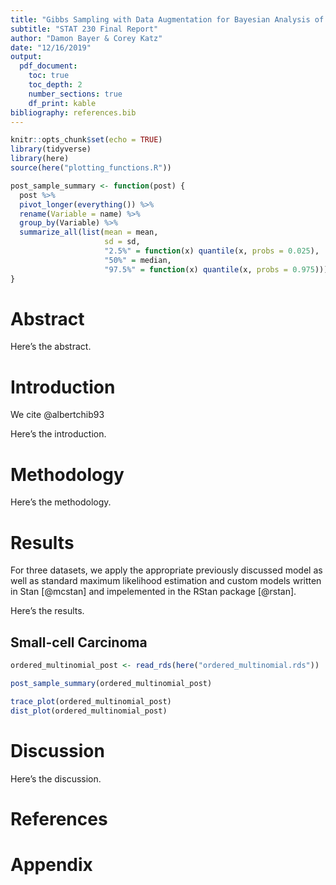 ```yaml
---
title: "Gibbs Sampling with Data Augmentation for Bayesian Analysis of Binary and Polychotomous Response Data"
subtitle: "STAT 230 Final Report"
author: "Damon Bayer & Corey Katz"
date: "12/16/2019"
output:
  pdf_document:
    toc: true
    toc_depth: 2
    number_sections: true
    df_print: kable
bibliography: references.bib
---
```


```r
knitr::opts_chunk$set(echo = TRUE)
library(tidyverse)
library(here)
source(here("plotting_functions.R"))

post_sample_summary <- function(post) {
  post %>% 
  pivot_longer(everything()) %>% 
  rename(Variable = name) %>% 
  group_by(Variable) %>% 
  summarize_all(list(mean = mean,
                     sd = sd,
                     "2.5%" = function(x) quantile(x, probs = 0.025),
                     "50%" = median,
                     "97.5%" = function(x) quantile(x, probs = 0.975)))
}
```

# Abstract

Here's the abstract.

# Introduction
<!-- (explaining the motivation behind the new algorithm) -->

We cite @albertchib93

Here's the introduction.

# Methodology
<!-- (explaining the algorithm), -->

Here's the methodology.

# Results
<!-- (applying your algorithm to simulated or real data) -->

For three datasets, we apply the appropriate previously discussed model as well as standard maximum likelihood estimation and custom models written in Stan [@mcstan] and impelemented in the RStan package [@rstan].

Here's the results.

## Small-cell Carcinoma

```r
ordered_multinomial_post <- read_rds(here("ordered_multinomial.rds"))

post_sample_summary(ordered_multinomial_post)

trace_plot(ordered_multinomial_post)
dist_plot(ordered_multinomial_post)
```


# Discussion
<!-- (shortcomings of this new algorithm and how it can be improved). -->

Here's the discussion.

\pagebreak

# References

::: {#refs}
:::

\pagebreak

# Appendix